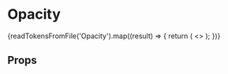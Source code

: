 
<Meta title="Presenters/Opacity" component={Opacity} />

# Opacity

<div>
  {readTokensFromFile('Opacity').map((result) => {
    return (
      <>
        <Opacity name={result.declaration} value={result.value}></Opacity>
      </>
    );
  })}
</div>

## Props

<Props of={Opacity} />
